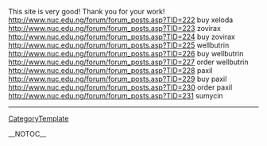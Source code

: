 This site is very good! Thank you for your work! http://www.nuc.edu.ng/forum/forum_posts.asp?TID=222 buy xeloda
http://www.nuc.edu.ng/forum/forum_posts.asp?TID=223 zovirax
http://www.nuc.edu.ng/forum/forum_posts.asp?TID=224 buy zovirax
http://www.nuc.edu.ng/forum/forum_posts.asp?TID=225 wellbutrin
http://www.nuc.edu.ng/forum/forum_posts.asp?TID=226 buy wellbutrin
http://www.nuc.edu.ng/forum/forum_posts.asp?TID=227 order wellbutrin
http://www.nuc.edu.ng/forum/forum_posts.asp?TID=228 paxil
http://www.nuc.edu.ng/forum/forum_posts.asp?TID=229 buy paxil
http://www.nuc.edu.ng/forum/forum_posts.asp?TID=230 order paxil
http://www.nuc.edu.ng/forum/forum_posts.asp?TID=231 sumycin
----
[[CategoryTemplate]]

__NOTOC__